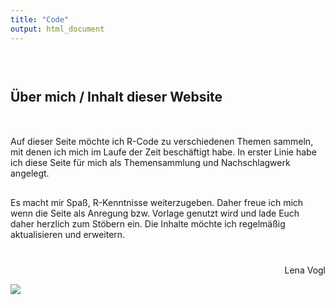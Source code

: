 ```yaml
---
title: "Code"
output: html_document
---
```


<!-- <style type="text/css"> -->
<!-- .title { -->
<!--   display: none; -->
<!-- } -->


<!-- body { -->
<!--   font-family: Helvetica; -->
<!--   background-color: #eee6e7; -->
<!-- } -->

<!-- #getting-started img { -->
<!--   margin-right: 10px; -->
<!-- } -->

</style>

<div class="row" style="padding-top: 30px;">
<div class="col-sm-6">

# **Über mich / Inhalt dieser Website**

<p style="margin-top: 50px;">
Auf dieser Seite möchte ich R-Code zu verschiedenen Themen sammeln, mit denen ich mich im Laufe der Zeit beschäftigt habe. In erster Linie habe ich diese Seite für mich als Themensammlung und Nachschlagwerk angelegt.
</p>

<p style="margin-top: 30px; margin-bottom: 40px;">
Es macht mir Spaß, R-Kenntnisse weiterzugeben. Daher freue ich mich wenn die Seite als Anregung bzw. Vorlage genutzt wird und lade Euch daher herzlich zum Stöbern ein. Die Inhalte möchte ich regelmäßig aktualisieren und erweitern.
</p>

<p style="text-align:right;">Lena Vogl</p>


</div>
<div class="col-sm-6">
<a href = "https://crumplab.github.io">
![](images/Foto_Lena_Vogl.jpg)
</a>
</div>
